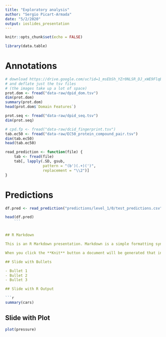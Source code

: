 ```yaml
---
title: "Exploratory analysis"
author: "Sergio Picart-Armada"
date: "5/2/2020"
output: ioslides_presentation
---
```


```r
knitr::opts_chunk$set(echo = FALSE)
```

```r
library(data.table)
```


# Annotations

```r
# download https://drive.google.com/uc?id=1_msEbSh_YZr0NLSR_DJ_xWE9FlqBlMV9&export=download
# and deflate just the tsv files 
# (the images take up a lot of space)
prot.dom <- fread("data-raw/dpid_dom.tsv")
dim(prot.dom)
summary(prot.dom)
head(prot.dom$`Domain Features`)

prot.seq <- fread("data-raw/dpid_seq.tsv")
dim(prot.seq)

# cpd.fp <- fread("data-raw/dcid_fingerprint.tsv")
tab.ec50 <- fread("data-raw/EC50_protein_compound_pair.tsv")
dim(tab.ec50)
head(tab.ec50)
```

```r
read_prediction <- function(file) {
    tab <- fread(file)
    tab[, lapply(.SD, gsub, 
                 pattern = "(b')(.+)(')", 
                 replacement = "\\2")]
}
```


# Predictions

```r
df.pred <- read_prediction("predictions/level_1/0/test_predictions.csv")

head(df.pred)
    ```


## R Markdown

This is an R Markdown presentation. Markdown is a simple formatting syntax for authoring HTML, PDF, and MS Word documents. For more details on using R Markdown see <http://rmarkdown.rstudio.com>.

When you click the **Knit** button a document will be generated that includes both content as well as the output of any embedded R code chunks within the document.

## Slide with Bullets

- Bullet 1
- Bullet 2
- Bullet 3

## Slide with R Output

```r
summary(cars)
```

## Slide with Plot

```r
plot(pressure)
```

